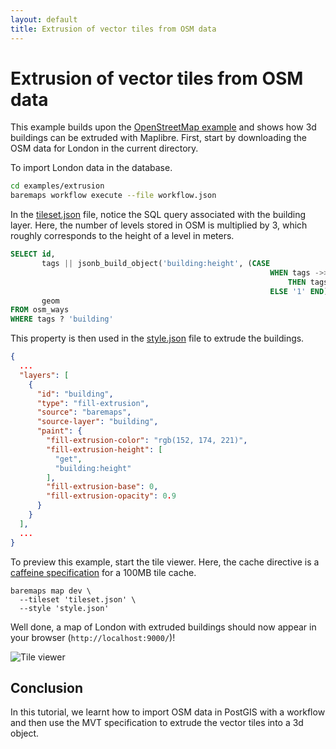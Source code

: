 ```yaml
---
layout: default
title: Extrusion of vector tiles from OSM data
---
```


# Extrusion of vector tiles from OSM data

This example builds upon the [OpenStreetMap example](/documentation/additional-examples/import-osm-into-postgis/) and shows how 3d
buildings can be extruded with Maplibre. First, start by downloading the OSM data for London in the current directory.

To import London data in the database.

```bash
cd examples/extrusion
baremaps workflow execute --file workflow.json
```

In the [tileset.json](https://raw.githubusercontent.com/apache/incubator-baremaps/main/additional-examples/extrusion/tileset.json)
file, notice the SQL query associated with the building layer. Here, the number of levels stored in OSM is multiplied by
3, which roughly corresponds to the height of a level in meters.

```sql
SELECT id,
       tags || jsonb_build_object('building:height', (CASE
                                                          WHEN tags ->> 'building:levels' ~ '^[0-9\\.]+$'
                                                              THEN tags ->> 'building:levels'
                                                          ELSE '1' END)::real * 3),
       geom
FROM osm_ways
WHERE tags ? 'building'
```

This property is then used in
the [style.json](https://raw.githubusercontent.com/apache/incubator-baremaps/main/additional-examples/extrusion/style.json) file to
extrude the buildings.

```json
{
  ...
  "layers": [
    {
      "id": "building",
      "type": "fill-extrusion",
      "source": "baremaps",
      "source-layer": "building",
      "paint": {
        "fill-extrusion-color": "rgb(152, 174, 221)",
        "fill-extrusion-height": [
          "get",
          "building:height"
        ],
        "fill-extrusion-base": 0,
        "fill-extrusion-opacity": 0.9
      }
    }
  ],
  ...
}
```

To preview this example, start the tile viewer. Here, the cache directive is
a [caffeine specification](https://www.javadoc.io/doc/com.github.ben-manes.caffeine/caffeine/2.2.2/com/github/benmanes/caffeine/cache/CaffeineSpec.html)
for a 100MB tile cache.

```shell
baremaps map dev \
  --tileset 'tileset.json' \
  --style 'style.json'
```

Well done, a map of London with extruded buildings should now appear in your browser (`http://localhost:9000/`)!

![Tile viewer](/images/extrusion.png)

## Conclusion

In this tutorial, we learnt how to import OSM data in PostGIS with a workflow and then use the MVT specification to extrude the vector tiles into a 3d object.
